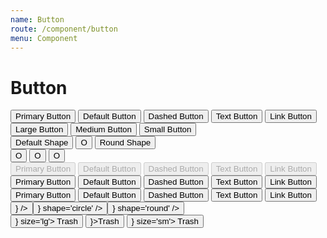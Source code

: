 ```yaml
---
name: Button
route: /component/button
menu: Component
---
```



# Button

<Playground>
  <div>
    <Button type='primary'>Primary Button</Button>
    <Button>Default Button</Button>
    <Button type='dashed'>Dashed Button</Button>
    <Button type='text'>Text Button</Button>
    <Button type='link'>Link Button</Button>
  </div>
  <div>
    <Button size='lg'>Large Button</Button>
    <Button>Medium Button</Button>
    <Button size='sm'>Small Button</Button>
  </div>
  <div>
    <Button>Default Shape</Button>
    <Button shape='circle'>O</Button>
    <Button shape='round'>Round Shape</Button>
  </div>
  <div>
    <Button size='lg' shape='circle'>
      O
    </Button>
    <Button shape='circle'>O</Button>
    <Button size='sm' shape='circle'>
      O
    </Button>
  </div>
  <div>
    <Button type='primary' disabled>
      Primary Button
    </Button>
    <Button disabled>Default Button</Button>
    <Button type='dashed' disabled>
      Dashed Button
    </Button>
    <Button type='text' disabled>
      Text Button
    </Button>
    <Button type='link' disabled>
      Link Button
    </Button>
  </div>
  <div style={{ backgroundColor: 'rgb(190, 200, 200)', paddingTop: 12 }}>
    <Button type='primary' ghost>
      Primary Button
    </Button>
    <Button ghost>Default Button</Button>
    <Button type='dashed' ghost>
      Dashed Button
    </Button>
    <Button type='text' ghost>
      Text Button
    </Button>
    <Button type='link' ghost>
      Link Button
    </Button>
  </div>
  <div
    style={{ width: 200, border: '1px solid black', padding: 25, margin: 10 }}
  >
    <Button type='primary' block>
      Primary Button
    </Button>
    <Button block>Default Button</Button>
    <Button type='dashed' block>
      Dashed Button
    </Button>
    <Button type='text' block>
      Text Button
    </Button>
    <Button type='link' block>
      Link Button
    </Button>
  </div>
  <div>
    <Button icon={<DeleteIcon />} />
    <Button icon={<DeleteIcon />} shape='circle' />
    <Button icon={<DeleteIcon />} shape='round' />
  </div>
  <div>
    <Button icon={<DeleteIcon />} size='lg'>
      Trash
    </Button>
    <Button icon={<DeleteIcon />}>Trash</Button>
    <Button icon={<DeleteIcon />} size='sm'>
      Trash
    </Button>
  </div>
</Playground>
